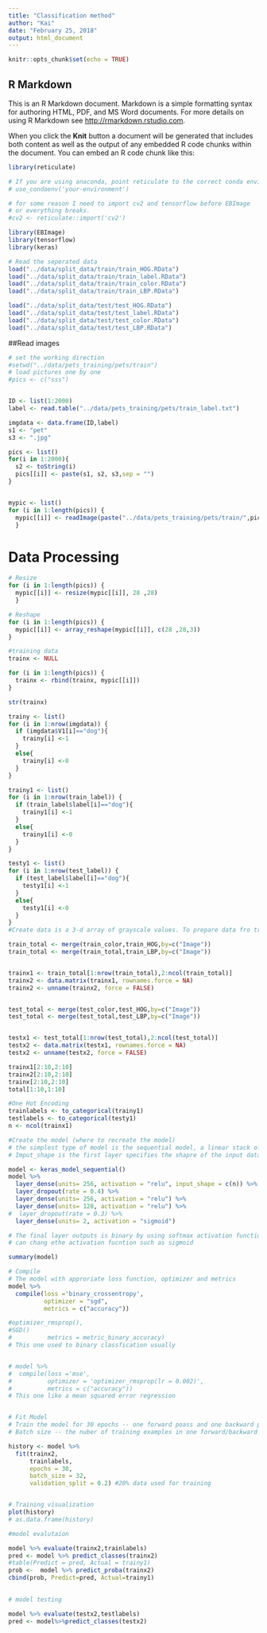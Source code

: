 ```yaml
---
title: "Classification method"
author: "Kai"
date: "February 25, 2018"
output: html_document
---
```


```r
knitr::opts_chunk$set(echo = TRUE)
```

## R Markdown

This is an R Markdown document. Markdown is a simple formatting syntax for authoring HTML, PDF, and MS Word documents. For more details on using R Markdown see <http://rmarkdown.rstudio.com>.

When you click the **Knit** button a document will be generated that includes both content as well as the output of any embedded R code chunks within the document. You can embed an R code chunk like this:

```r
library(reticulate)

# If you are using anaconda, point reticulate to the correct conda environment
# use_condaenv('your-environment')

# for some reason I need to import cv2 and tensorflow before EBImage
# or everything breaks.
#cv2 <- reticulate::import('cv2')

library(EBImage)
library(tensorflow)
library(keras)

```

```r
# Read the seperated data
load("../data/split_data/train/train_HOG.RData")
load("../data/split_data/train/train_label.RData")
load("../data/split_data/train/train_color.RData")
load("../data/split_data/train/train_LBP.RData")

load("../data/split_data/test/test_HOG.RData")
load("../data/split_data/test/test_label.RData")
load("../data/split_data/test/test_color.RData")
load("../data/split_data/test/test_LBP.RData")
```
##Read images


```r
# set the working direction
#setwd("../data/pets_training/pets/train")
# load pictures one by one
#pics <- c("sss")


ID <- list(1:2000)
label <- read.table("../data/pets_training/pets/train_label.txt")

imgdata <- data.frame(ID,label)
s1 <- "pet"
s3 <- ".jpg"

pics <- list()
for(i in 1:2000){
  s2 <- toString(i)
  pics[[i]] <- paste(s1, s2, s3,sep = "")
}


mypic <- list()
for (i in 1:length(pics)) {
  mypic[[i]] <- readImage(paste("../data/pets_training/pets/train/",pics[i],sep=""))
  }


```

# Data Processing
```r
# Resize
for (i in 1:length(pics)) {
  mypic[[i]] <- resize(mypic[[i]], 28 ,28) 
  }

# Reshape
for (i in 1:length(pics)) {
  mypic[[i]] <- array_reshape(mypic[[i]], c(28 ,28,3))
}

#training data 
trainx <- NULL

for (i in 1:length(pics)) {
  trainx <- rbind(trainx, mypic[[i]])
}

str(trainx)
```

```r
trainy <- list()
for (i in 1:nrow(imgdata)) {
  if (imgdata$V1[i]=="dog"){
    trainy[i] <-1
  }
  else{
    trainy[i] <-0
  }
}
```


```r
trainy1 <- list()
for (i in 1:nrow(train_label)) {
  if (train_label$label[i]=="dog"){
    trainy1[i] <-1
  }
  else{
    trainy1[i] <-0
  }
}

testy1 <- list()
for (i in 1:nrow(test_label)) {
  if (test_label$label[i]=="dog"){
    testy1[i] <-1
  }
  else{
    testy1[i] <-0
  }
}
#Create data is a 3-d array of grayscale values. To prepare data fro training, it has to convert the 3-d arrays into matrices by reshapinf width dand heights into a single dimension. Then convert the grayscale values from integers ranging between 0 to 255 into floating point value between 0 to 1.

train_total <- merge(train_color,train_HOG,by=c("Image"))
train_total <- merge(train_total,train_LBP,by=c("Image"))


trainx1 <- train_total[1:nrow(train_total),2:ncol(train_total)]
trainx2 <- data.matrix(trainx1, rownames.force = NA)
trainx2 <- unname(trainx2, force = FALSE)


test_total <- merge(test_color,test_HOG,by=c("Image"))
test_total <- merge(test_total,test_LBP,by=c("Image"))


testx1 <- test_total[1:nrow(test_total),2:ncol(test_total)]
testx2 <- data.matrix(testx1, rownames.force = NA)
testx2 <- unname(testx2, force = FALSE)
```

```r
trainx1[2:10,2:10]
trainx2[2:10,2:10]
trainx[2:10,2:10]
total[1:10,1:10]


```


```r
#One Hot Encoding
trainlabels <- to_categorical(trainy1)
testlabels <- to_categorical(testy1)
n <- ncol(trainx1)

#Create the model (where to recreate the model)
# the simplest type of model is the sequential model, a linear stack of layers. 
# Imput_shape is the first layer specifies the shapre of the input data. 28*28*3=2352

model <- keras_model_sequential()
model %>%
  layer_dense(units= 256, activation = "relu", input_shape = c(n)) %>%
  layer_dropout(rate = 0.4) %>%
  layer_dense(units= 256, activation = "relu") %>%
  layer_dense(units= 128, activation = "relu") %>%
#  layer_dropout(rate = 0.3) %>%
  layer_dense(units= 2, activation = "sigmoid")

# The final layer outputs is binary by using softmax activation function.
# can chang ethe activation fucntion such as sigmoid

summary(model)

# Compile 
# The model with approriate loss function, optimizer and metrics
model %>%
  compile(loss ='binary_crossentropy',
          optimizer = "sgd",
          metrics = c("accuracy"))

#optimizer_rmsprop(),
#SGD()
#          metrics = metric_binary_accuracy)
# This one used to binary classfication usually


# model %>%
#  compile(loss ='mse',
#          optimizer = 'optimizer_rmsprop(lr = 0.002)',
#          metrics = c("accuracy"))
# This one like a mean squared error regression


# Fit Model
# Train the model for 30 epochs -- one forward poass and one backward pass of all the training examples
# Batch size -- the nuber of training examples in one forward/backward pass. the higher batch size, the more memory space required.

history <- model %>%
  fit(trainx2, 
      trainlabels,
      epochs = 30, 
      batch_size = 32,
      validation_split = 0.2) #20% data used for training


# Training visualization
plot(history)
# as.data.frame(history)


```
   


```r
#model evalutaion

model %>% evaluate(trainx2,trainlabels)
pred <- model %>% predict_classes(trainx2)
#table(Predict = pred, Actual = trainy1)
prob <-  model %>% predict_proba(trainx2)
cbind(prob, Predict=pred, Actual=trainy1)
  
```

```r
# model testing

model %>% evaluate(testx2,testlabels)
pred <- model%>%predict_classes(testx2)


```








